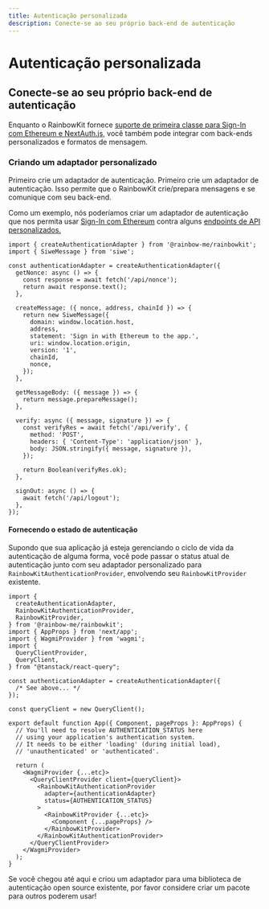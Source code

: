 ```yaml
---
title: Autenticação personalizada
description: Conecte-se ao seu próprio back-end de autenticação
---
```


# Autenticação personalizada

## Conecte-se ao seu próprio back-end de autenticação

Enquanto o RainbowKit fornece [suporte de primeira classe para Sign-In com Ethereum e NextAuth.js,](/docs/authentication#set-up-sign-in-with-ethereum-and-nextauthjs) você também pode integrar com back-ends personalizados e formatos de mensagem.

### Criando um adaptador personalizado

Primeiro crie um adaptador de autenticação. Primeiro crie um adaptador de autenticação. Isso permite que o RainbowKit crie/prepara mensagens e se comunique com seu back-end.

Como um exemplo, nós poderíamos criar um adaptador de autenticação que nos permita usar [Sign-In com Ethereum](https://login.xyz) contra alguns [endpoints de API personalizados.](https://wagmi.sh/examples/sign-in-with-ethereum)

```tsx
import { createAuthenticationAdapter } from '@rainbow-me/rainbowkit';
import { SiweMessage } from 'siwe';

const authenticationAdapter = createAuthenticationAdapter({
  getNonce: async () => {
    const response = await fetch('/api/nonce');
    return await response.text();
  },

  createMessage: ({ nonce, address, chainId }) => {
    return new SiweMessage({
      domain: window.location.host,
      address,
      statement: 'Sign in with Ethereum to the app.',
      uri: window.location.origin,
      version: '1',
      chainId,
      nonce,
    });
  },

  getMessageBody: ({ message }) => {
    return message.prepareMessage();
  },

  verify: async ({ message, signature }) => {
    const verifyRes = await fetch('/api/verify', {
      method: 'POST',
      headers: { 'Content-Type': 'application/json' },
      body: JSON.stringify({ message, signature }),
    });

    return Boolean(verifyRes.ok);
  },

  signOut: async () => {
    await fetch('/api/logout');
  },
});
```

#### Fornecendo o estado de autenticação

Supondo que sua aplicação já esteja gerenciando o ciclo de vida da autenticação de alguma forma, você pode passar o status atual de autenticação junto com seu adaptador personalizado para `RainbowKitAuthenticationProvider`, envolvendo seu `RainbowKitProvider` existente.

```tsx
import {
  createAuthenticationAdapter,
  RainbowKitAuthenticationProvider,
  RainbowKitProvider,
} from '@rainbow-me/rainbowkit';
import { AppProps } from 'next/app';
import { WagmiProvider } from 'wagmi';
import {
  QueryClientProvider,
  QueryClient,
} from "@tanstack/react-query";

const authenticationAdapter = createAuthenticationAdapter({
  /* See above... */
});

const queryClient = new QueryClient();

export default function App({ Component, pageProps }: AppProps) {
  // You'll need to resolve AUTHENTICATION_STATUS here
  // using your application's authentication system.
  // It needs to be either 'loading' (during initial load),
  // 'unauthenticated' or 'authenticated'.

  return (
    <WagmiProvider {...etc}>
      <QueryClientProvider client={queryClient}>
        <RainbowKitAuthenticationProvider
          adapter={authenticationAdapter}
          status={AUTHENTICATION_STATUS}
        >
          <RainbowKitProvider {...etc}>
            <Component {...pageProps} />
          </RainbowKitProvider>
        </RainbowKitAuthenticationProvider>
      </QueryClientProvider>
    </WagmiProvider>
  );
}
```

Se você chegou até aqui e criou um adaptador para uma biblioteca de autenticação open source existente, por favor considere criar um pacote para outros poderem usar!
